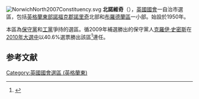 [[File:NorwichNorth2007Constituency.svg|right]]
'''北諾維奇'''（{{lang-en|Norwich North }}），[[英國|英國]][[英國國會|國會]]一自治市選區，包括[[英格蘭|英格蘭]][[英格蘭東|東部]][[諾福克郡|諾福克郡]][[諾里奇|諾里奇]]北部和[[布羅德蘭區|布羅德蘭區]]一小部。始設於1950年。

本區為[[保守黨_(英國)|保守黨]]和[[工黨_(英國)|工黨]]爭持的選區。循2009年補選勝出的保守黨人[[克羅伊·史密斯|克羅伊·史密斯]]在[[2010年英國大選|2010年大選中]]以40.6%選票勝出該區<ref name="">{{cite news
|publisher=[[英國廣播公司|英國廣播公司]]
|date=2010年5月7日
|title=Election 2010/Constituency/Norwich North
|url=http://news.bbc.co.uk/1/shared/election2010/results/constituency/d37.stm
|accessdate=2010年6月14日
|archive-date=2017年8月23日
|archive-url=https://web.archive.org/web/20170823070209/http://news.bbc.co.uk/1/shared/election2010/results/constituency/d37.stm
|dead-url=no
}}</ref>連任。

==参考文献==
<div class="references-small">
<references></references>
</div>

{{DEFAULTSORT:Norwich North (UK Parliament constituency)}}
[[Category:英國國會選區_(英格蘭東)|Category:英國國會選區 (英格蘭東)]]